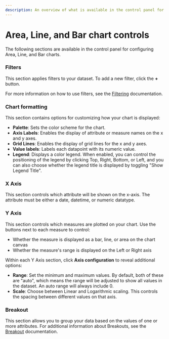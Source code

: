 ```yaml
---
description: An overview of what is available in the control panel for configuring Area, Line and Bar visualizations.
---
```


# Area, Line, and Bar chart controls

The following sections are available in the control panel for configuring Area, Line, and Bar charts.

### Filters

This section applies filters to your dataset. To add a new filter, click the **+** button.

For more information on how to use filters, see the [Filtering](../filter) documentation.

### Chart formatting

This section contains options for customizing how your chart is displayed:

- **Palette**: Sets the color scheme for the chart.
- **Axis Labels**: Enables the display of attribute or measure names on the x and y axes.
- **Grid Lines**: Enables the display of grid lines for the x and y axes.
- **Value labels**: Labels each datapoint with its numeric value.
- **Legend**: Displays a color legend. When enabled, you can control the positioning of the legend by clicking Top, Right, Bottom, or Left, and you can also choose whether the legend title is displayed by toggling "Show Legend Title".

### X Axis

This section controls which attribute will be shown on the x-axis. The attribute must be either a date, datetime, or numeric datatype.

### Y Axis

This section controls which measures are plotted on your chart. Use the buttons next to each measure to control:

- Whether the measure is displayed as a bar, line, or area on the chart canvas
- Whether the measure's range is displayed on the Left or Right axis

Within each Y Axis section, click **Axis configuration** to reveal additional options:

- **Range**: Set the minimum and maximum values. By default, both of these are "auto", which means the range will be adjusted to show all values in the dataset. An auto range will always include 0.
- **Scale**: Choose between Linear and Logarithmic scaling. This controls the spacing between different values on that axis.

### Breakout

This section allows you to group your data based on the values of one or more attributes. For additional information about Breakouts, see the [Breakout](../breakout) documentation.
